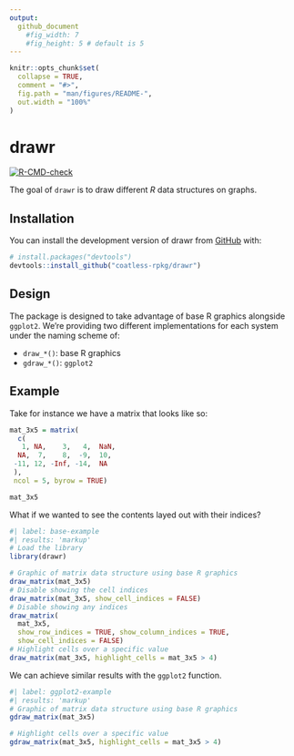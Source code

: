 ```yaml
---
output:
  github_document
    #fig_width: 7
    #fig_height: 5 # default is 5
---
```


<!-- README.md is generated from README.Rmd. Please edit that file -->

```r
knitr::opts_chunk$set(
  collapse = TRUE,
  comment = "#>",
  fig.path = "man/figures/README-",
  out.width = "100%"
)
```

# drawr

<!-- badges: start -->
[![R-CMD-check](https://github.com/coatless-rpkg/drawr/actions/workflows/R-CMD-check.yaml/badge.svg)](https://github.com/coatless-rpkg/drawr/actions/workflows/R-CMD-check.yaml)
<!-- badges: end -->

The goal of `drawr` is to draw different _R_ data structures on graphs.

## Installation

You can install the development version of drawr from [GitHub](https://github.com/) with:

``` r
# install.packages("devtools")
devtools::install_github("coatless-rpkg/drawr")
```

## Design

The package is designed to take advantage of base R graphics alongside `ggplot2`.
We're providing two different implementations for each system under the
naming scheme of:

- `draw_*()`: base R graphics
- `gdraw_*()`: `ggplot2`

## Example

Take for instance we have a matrix that looks like so: 

```r
mat_3x5 = matrix(
  c(
   1, NA,    3,   4,  NaN, 
  NA,  7,    8,  -9,  10, 
 -11, 12, -Inf, -14,  NA
 ),
 ncol = 5, byrow = TRUE)

mat_3x5
```

What if we wanted to see the contents layed out with their indices?

```r
#| label: base-example
#| results: 'markup'
# Load the library
library(drawr)

# Graphic of matrix data structure using base R graphics
draw_matrix(mat_3x5)
# Disable showing the cell indices
draw_matrix(mat_3x5, show_cell_indices = FALSE)
# Disable showing any indices
draw_matrix(
  mat_3x5, 
  show_row_indices = TRUE, show_column_indices = TRUE,
  show_cell_indices = FALSE)
# Highlight cells over a specific value
draw_matrix(mat_3x5, highlight_cells = mat_3x5 > 4)
```

We can achieve similar results with the `ggplot2` function. 

```r
#| label: ggplot2-example
#| results: 'markup'
# Graphic of matrix data structure using base R graphics
gdraw_matrix(mat_3x5)

# Highlight cells over a specific value
gdraw_matrix(mat_3x5, highlight_cells = mat_3x5 > 4)
```



